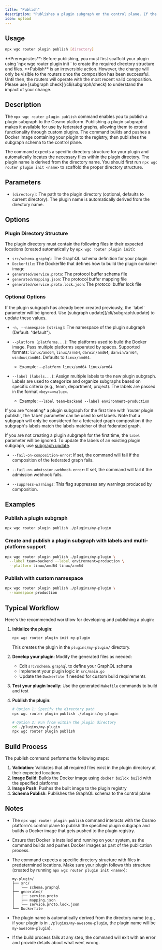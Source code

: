 ```yaml
---
title: "Publish"
description: "Publishes a plugin subgraph on the control plane. If the plugin subgraph doesn't exist, it will be created and the Docker image will be built and pushed to the registry."
icon: upload
---
```


## **Usage**

```bash
npx wgc router plugin publish [directory]
```

<Note>
  **Prerequisites**: Before publishing, you must first scaffold your plugin using `npx wgc router plugin init <name>` to create the required directory structure and files.
</Note>

<Note>
  **Publish** is an irreversible action. However, the change will only be
  visible to the routers once the composition has been successful. Until then,
  the routers will operate with the most recent valid composition. Please use
  [subgraph check](/cli/subgraph/check) to understand the impact of your change.
</Note>

## **Description**

The `npx wgc router plugin publish` command enables you to publish a plugin subgraph to the Cosmo platform. Publishing a plugin subgraph makes it available for use by federated graphs, allowing them to extend functionality through custom plugins. The command builds and pushes a Docker image containing your plugin to the registry, then publishes the subgraph schema to the control plane.

The command expects a specific directory structure for your plugin and automatically locates the necessary files within the plugin directory. The plugin name is derived from the directory name. You should first run `npx wgc router plugin init <name>` to scaffold the proper directory structure.

## **Parameters**

- `[directory]`: The path to the plugin directory (optional, defaults to current directory). The plugin name is automatically derived from the directory name.

## **Options**

### **Plugin Directory Structure**

The plugin directory must contain the following files in their expected locations (created automatically by `npx wgc router plugin init`):

- `src/schema.graphql`: The GraphQL schema definition for your plugin
- `Dockerfile`: The Dockerfile that defines how to build the plugin container image
- `generated/service.proto`: The protocol buffer schema file
- `generated/mapping.json`: The protocol buffer mapping file
- `generated/service.proto.lock.json`: The protocol buffer lock file

### **Optional Options**

<Note>
  If the plugin subgraph has already been created previously, the `label`
  parameter will be ignored. Use [subgraph update](/cli/subgraph/update) to
  update these values.
</Note>

- `-n, --namespace [string]`: The namespace of the plugin subgraph (Default: "default").

- `--platform [platforms...]`: The platforms used to build the Docker image. Pass multiple platforms separated by spaces. Supported formats: `linux/amd64`, `linux/arm64`, `darwin/amd64`, `darwin/arm64`, `windows/amd64`. Defaults to `linux/amd64`.

  - Example: `--platform linux/amd64 linux/arm64`

- `--label [labels...]`: Assign multiple labels to the new plugin subgraph. Labels are used to categorize and organize subgraphs based on specific criteria (e.g., team, department, project). The labels are passed in the format `<key>=<value>`.

  - Example: `--label team=backend --label environment=production`

<Note>
  If you are *creating* a plugin subgraph for the first time with `router plugin publish`, the `label` parameter can be used to set labels. Note that a subgraph will only be considered for a federated graph composition if the subgraph's labels match the labels matcher of that federated graph.

If you are not creating a plugin subgraph for the first time, the `label` parameter will be ignored. To update the labels of an existing plugin subgraph, use [subgraph update](/cli/subgraph/update).

</Note>

- `--fail-on-composition-error`: If set, the command will fail if the composition of the federated graph fails.

- `--fail-on-admission-webhook-error`: If set, the command will fail if the admission webhook fails.

- `--suppress-warnings`: This flag suppresses any warnings produced by composition.

## **Examples**

### Publish a plugin subgraph

```bash
npx wgc router plugin publish ./plugins/my-plugin
```

### **Create and publish a plugin subgraph with labels and multi-platform support**

```bash
npx wgc router plugin publish ./plugins/my-plugin \
  --label team=backend --label environment=production \
  --platform linux/amd64 linux/arm64
```

### **Publish with custom namespace**

```bash
npx wgc router plugin publish ./plugins/my-plugin \
  --namespace production
```

## **Typical Workflow**

Here's the recommended workflow for developing and publishing a plugin:

1. **Initialize the plugin**:

   ```bash
   npx wgc router plugin init my-plugin
   ```

   This creates the plugin in the `plugins/my-plugin/` directory.

2. **Develop your plugin**: Modify the generated files as needed:

   - Edit `src/schema.graphql` to define your GraphQL schema
   - Implement your plugin logic in `src/main.go`
   - Update the `Dockerfile` if needed for custom build requirements

3. **Test your plugin locally**: Use the generated `Makefile` commands to build and test

4. **Publish the plugin**:

   ```bash
   # Option 1: Specify the directory path
   npx wgc router plugin publish ./plugins/my-plugin

   # Option 2: Run from within the plugin directory
   cd ./plugins/my-plugin
   npx wgc router plugin publish
   ```

## **Build Process**

The publish command performs the following steps:

1. **Validation**: Validates that all required files exist in the plugin directory at their expected locations
2. **Image Build**: Builds the Docker image using `docker buildx build` with the specified platforms
3. **Image Push**: Pushes the built image to the plugin registry
4. **Schema Publish**: Publishes the GraphQL schema to the control plane

## **Notes**

- The `npx wgc router plugin publish` command interacts with the Cosmo platform's control plane to publish the specified plugin subgraph and builds a Docker image that gets pushed to the plugin registry.

- Ensure that Docker is installed and running on your system, as the command builds and pushes Docker images as part of the publication process.

- The command expects a specific directory structure with files in predetermined locations. Make sure your plugin follows this structure (created by running `npx wgc router plugin init <name>`):

  ```
  my-plugin/
  ├── src/
  │   └── schema.graphql
  ├── generated/
  │   ├── service.proto
  │   ├── mapping.json
  │   └── service.proto.lock.json
  └── Dockerfile
  ```

- The plugin name is automatically derived from the directory name (e.g., if your plugin is in `./plugins/my-awesome-plugin`, the plugin name will be `my-awesome-plugin`).

- If the build process fails at any step, the command will exit with an error and provide details about what went wrong.
